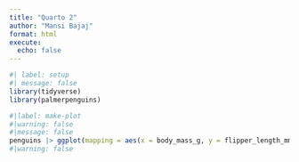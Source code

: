 ```yaml
---
title: "Quarto 2"
author: "Mansi Bajaj"
format: html
execute:
  echo: false
---
```

```r
#| label: setup
#| message: false
library(tidyverse)
library(palmerpenguins)
```

```r
#|label: make-plot
#|warning: false
#|message: false
penguins |> ggplot(mapping = aes(x = body_mass_g, y = flipper_length_mm, color = species)) + geom_point() + labs(title = "Penguins Body Mass compared to Flipper Length", x = "Body Mass", y = "Flipper Length")
#|warning: false
```
